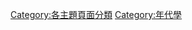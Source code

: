 {{Parent category}}
{{Commonscat|Categories by time}}

[[Category:各主題頁面分類|Category:各主題頁面分類]]
[[Category:年代學|Category:年代學]]
